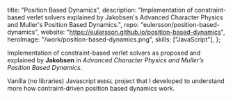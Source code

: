   title: "Position Based Dynamics",
  description:
    "Implementation of constraint-based verlet solvers explained by Jakobsen's Advanced Character Physics and Muller's Position Based Dynamics.",
  repo: "eulersson/position-based-dynamics",
  website: "<https://eulersson.github.io/position-based-dynamics>",
  heroImage: "/work/position-based-dynamics.png",
  skills: ["JavaScript"],
};

Implementation of constraint-based verlet solvers as proposed and explained by
**Jakobsen** in _Advanced Character Physics and Muller’s Position Based
Dynamics_.

Vanilla (no libraries) Javascript `WebGL` project that I developed to understand
more how contraint-driven position based dynamics work.

<VideoEmbed src="https://player.vimeo.com/video/210264743" />
